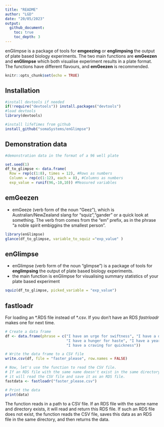```yaml
---
title: "README"
author: "LGD"
date: "20/05/2023"
output:
  github_document:
    toc: true
    toc_depth: 3
---
```


enGlimpse is a package of tools for **emgeezing** or **englimpsing** the output of plate based biology experiments. 
The two main functions are **emGeezen** and **enGlimpse** which both visualise experiment results in a plate format. The functions have different flavours, and **emGeezen** is recommended.

```r
knitr::opts_chunk$set(echo = TRUE)
```

## Installation
```r

#install devtools if needed
if(!require("devtools")) install.packages("devtools")
#load devtools
library(devtools)

#install lifeTimes from github
install_github("somaSystems/enGlimpse")

```

## Demonstration data
```r
#demonstration data in the format of a 96 well plate

set.seed(1)
df_to_glimpse <- data.frame(
  Row = rep(c(1:8), times = 12), #Rows as numbers
  Column = rep(c(1:12), each = 8), #Columns as numbers 
  exp_value = runif(96,-10,10)) #Measured variables

```

## emGeezen
- emGeeze (verb form of the noun "Geez"), which is Australian/NewZealand slang for "squiz","gander" or a quick look at something. The verb from comes from the "em" prefix, as in the phrase "a noble spirit embiggins the smallest person". 


```r

library(enGlimpse)
glance(df_to_glimpse, variable_to_squiz ="exp_value" )

```

## enGlimpse
- enGlimpse (verb form of the noun "glimpse") is a package of tools for **englimpsing** the output of plate based biology experiments.  
- the main function is enGlimpse for visualising summary statistics of your plate based experiment

```r
squiz(df_to_glimpse, picked_variable = "exp_value")
```

## fastloadr

For loading an \*.RDS file instead of \*.csv. If you don't have an RDS *fastrloadr* makes one for next time. 

```r

# Create a data frame
df <- data.frame(phrase = c("I have an urge for swiftness", "I have a desire for rapidity", 
                            "I have a hunger for haste", "I have a yearning for velocity", 
                            "I have a craving for quickness"))

# Write the data frame to a CSV file
write.csv(df, file = "faster_please", row.names = FALSE)

# Now, let's use the function to read the CSV file. 
# If an RDS file with the same name doesn't exist in the same directory, 
# it will read the CSV file and save it as an RDS file.
fastdata <- fastloadr("faster_please.csv")

# Print the data
print(data)


```

The function reads in a path to a CSV file. If an RDS file with the same name and directory exists, it will read and return this RDS file. If such an RDS file does not exist, the function reads the CSV file, saves this data as an RDS file in the same directory, and then returns the data.
